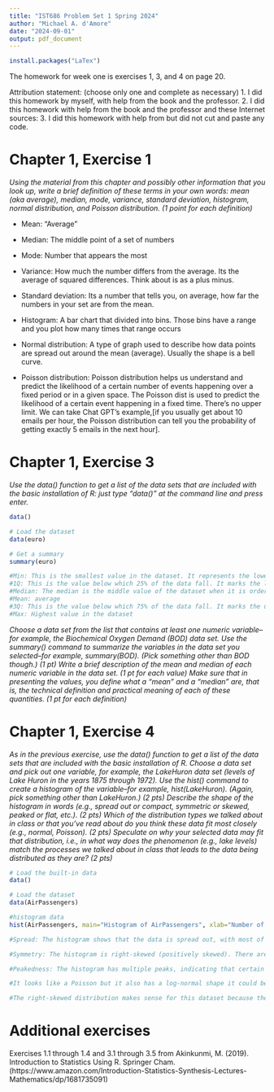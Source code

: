 ---
title: "IST686 Problem Set 1 Spring 2024"
author: "Michael A. d'Amore"
date: "2024-09-01"
output: pdf_document
---

```{r }
install.packages("LaTex")


```

The homework for week one is exercises 1, 3, and 4 on page 20. 

Attribution statement: (choose only one and complete as necessary)
1. I did this homework by myself, with help from the book and the professor. 
2. I did this homework with help from the book and the professor and these Internet sources:
3. I did this homework with help from <Name of another student> but did not cut and paste any code.

# Chapter 1, Exercise 1

_Using the material from this chapter and possibly other information that you look up, write a brief definition of these terms in your own words: mean (aka average), median, mode, variance, standard deviation, histogram, normal distribution, and Poisson distribution. (1 point for each definition)_

* Mean: "Average"

* Median: The middle point of a set of numbers

* Mode: Number that appears the most

* Variance: How much the number differs from the average. Its the average of squared differences. Think about is as a plus minus.    

* Standard deviation: Its a number that tells you, on average, how far the numbers in your set are from the mean.

* Histogram: A bar chart that divided into bins. Those bins have a range and you plot how many times that range occurs 

* Normal distribution: A type of graph used to describe how data points are spread out around the mean (average). Usually the shape is a bell curve.

* Poisson distribution: Poisson distribution helps us understand and predict the likelihood of a certain number of events happening over a fixed period or in a given space. The Poisson dist is used to predict the likelihood of a certain event happening in a fixed time. There's no upper limit. We can take Chat GPT's example,[if you usually get about 10 emails per hour, the Poisson distribution can tell you the probability of getting exactly 5 emails in the next hour].


# Chapter 1, Exercise 3

_Use the data() function to get a list of the data sets that are included with the basic installation of R: just type “data()” at the command line and press enter._ 

```{r }
data()

# Load the dataset
data(euro)

# Get a summary
summary(euro)

#Min: This is the smallest value in the dataset. It represents the lowest exchange rate recorded in the dataset.
#1Q: This is the value below which 25% of the data fall. It marks the lower quarter of the dataset.
#Median: The median is the middle value of the dataset when it is ordered from lowest to highest. This means that 50% of the exchange rates are below 13.7603, and 50% are above. 
#Mean: average
#3Q: This is the value below which 75% of the data fall. It marks the upper quarter of the dataset.
#Max: Highest value in the dataset 
```

_Choose a data set from the list that contains at least one numeric variable--for example, the Biochemical Oxygen Demand (BOD) data set. Use the summary() command to summarize the variables in the data set you selected--for example, summary(BOD). (Pick something other than BOD though.) (1 pt) Write a brief description of the mean and median of each numeric variable in the data set. (1 pt for each value) Make sure that in presenting the values, you define what a “mean” and a “median” are, that is, the technical definition and practical meaning of each of these quantities. (1 pt for each definition)_

# Chapter 1, Exercise 4

_As in the previous exercise, use the data() function to get a list of the data sets that are included with the basic installation of R. Choose a data set and pick out one variable, for example, the LakeHuron data set (levels of Lake Huron in the years 1875 through 1972). Use the hist() command to create a histogram of the variable--for example, hist(LakeHuron). (Again, pick something other than LakeHuron.) (2 pts) Describe the shape of the histogram in words (e.g., spread out or compact, symmetric or skewed, peaked or flat, etc.). (2 pts)  Which of the distribution types we talked about in class or that you've read about do you think these data fit most closely (e.g., normal, Poisson). (2 pts) Speculate on why your selected data may fit that distribution, i.e., in what way does the phenomenon (e.g., lake levels) match the processes we talked about in class that leads to the data being distributed as they are? (2 pts)_ 

```{r }
# Load the built-in data
data()

# Load the dataset
data(AirPassengers)

#histogram data
hist(AirPassengers, main="Histogram of AirPassengers", xlab="Number of Passengers", ylab="Frequency", col="lightblue")

#Spread: The histogram shows that the data is spread out, with most of the passenger counts falling between 100 and 500. The counts are more frequent at the lower end (between 100 and 200) and gradually decrease as you move toward higher passenger counts.

#Symmetry: The histogram is right-skewed (positively skewed). There are more data points on the lower end and fewer data points as you move to higher numbers.

#Peakedness: The histogram has multiple peaks, indicating that certain ranges of passenger counts are more common. The most frequent values seem to be around 100 to 200 passengers.

#It looks like a Poisson but it also has a log-normal shape it could be Poisson as well because we are measuring random frequency of an event occurring.

#The right-skewed distribution makes sense for this dataset because the number of airline passengers generally increases over time, but the increase isn't uniform. Early on, there were fewer passengers as air travel was less common, and as it became more accessible and popular.

```
# Additional exercises 

Exercises 1.1 through 1.4 and 3.1 through 3.5 from Akinkunmi, M. (2019). Introduction to Statistics Using R. Springer Cham. (https://www.amazon.com/Introduction-Statistics-Synthesis-Lectures-Mathematics/dp/1681735091)




